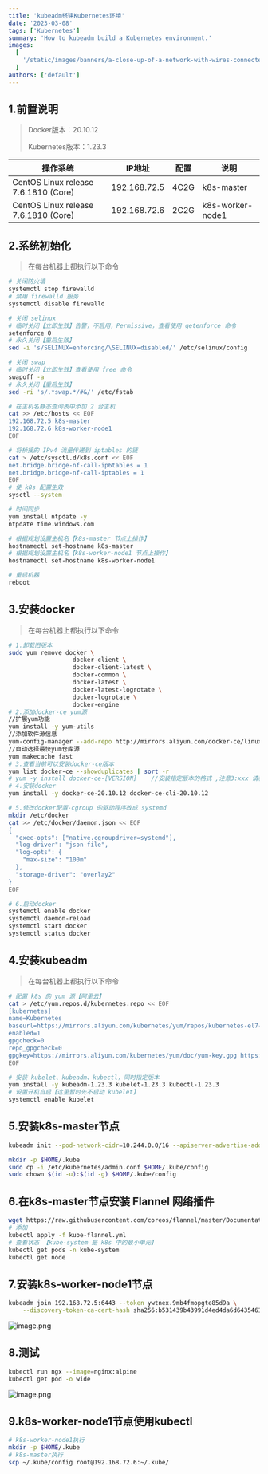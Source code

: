 ```yaml
---
title: 'kubeadm搭建Kubernetes环境'
date: '2023-03-08'
tags: ['Kubernetes']
summary: 'How to kubeadm build a Kubernetes environment.'
images:
  [
    '/static/images/banners/a-close-up-of-a-network-with-wires-connected-to-it__albertstoynov__dyUp7WPu5q4.jpeg',
  ]
authors: ['default']
---
```


## 1.前置说明
> Docker版本：20.10.12
>
> Kubernetes版本：1.23.3

| 操作系统 | IP地址 | 配置 | 说明 |
| --- | --- | --- | --- |
| CentOS Linux release 7.6.1810 (Core) | 192.168.72.5 | 4C2G | k8s-master |
| CentOS Linux release 7.6.1810 (Core) | 192.168.72.6 | 2C2G | k8s-worker-node1 |

## 2.系统初始化
> 在每台机器上都执行以下命令

```bash
# 关闭防火墙
systemctl stop firewalld
# 禁用 firewalld 服务
systemctl disable firewalld

# 关闭 selinux
# 临时关闭【立即生效】告警，不启用，Permissive，查看使用 getenforce 命令
setenforce 0  
# 永久关闭【重启生效】
sed -i 's/SELINUX=enforcing/\SELINUX=disabled/' /etc/selinux/config  

# 关闭 swap
# 临时关闭【立即生效】查看使用 free 命令
swapoff -a 
# 永久关闭【重启生效】
sed -ri 's/.*swap.*/#&/' /etc/fstab

# 在主机名静态查询表中添加 2 台主机
cat >> /etc/hosts << EOF
192.168.72.5 k8s-master
192.168.72.6 k8s-worker-node1
EOF

# 将桥接的 IPv4 流量传递到 iptables 的链
cat > /etc/sysctl.d/k8s.conf << EOF
net.bridge.bridge-nf-call-ip6tables = 1
net.bridge.bridge-nf-call-iptables = 1
EOF
# 使 k8s 配置生效
sysctl --system  

# 时间同步
yum install ntpdate -y
ntpdate time.windows.com

# 根据规划设置主机名【k8s-master 节点上操作】
hostnamectl set-hostname k8s-master
# 根据规划设置主机名【k8s-worker-node1 节点上操作】
hostnamectl set-hostname k8s-worker-node1

# 重启机器
reboot
```
## 3.安装docker
> 在每台机器上都执行以下命令

```bash
# 1.卸载旧版本
sudo yum remove docker \
                  docker-client \
                  docker-client-latest \
                  docker-common \
                  docker-latest \
                  docker-latest-logrotate \
                  docker-logrotate \
                  docker-engine
# 2.添加docker-ce yum源
//扩展yum功能
yum install -y yum-utils
//添加软件源信息
yum-config-manager --add-repo http://mirrors.aliyun.com/docker-ce/linux/centos/docker-ce.repo
//自动选择最快yum仓库源
yum makecache fast
# 3.查看当前可以安装docker-ce版本
yum list docker-ce --showduplicates | sort -r
# yum -y install docker-ce-[VERSION]    //安装指定版本的格式 ,注意3:xxx 请移除3:
# 4.安装docker
yum install -y docker-ce-20.10.12 docker-ce-cli-20.10.12
```
```bash
# 5.修改docker配置-cgroup 的驱动程序改成 systemd
mkdir /etc/docker
cat >> /etc/docker/daemon.json << EOF
{
  "exec-opts": ["native.cgroupdriver=systemd"],
  "log-driver": "json-file",
  "log-opts": {
    "max-size": "100m"
  },
  "storage-driver": "overlay2"
}
EOF
```
```bash
# 6.启动docker
systemctl enable docker
systemctl daemon-reload
systemctl start docker
systemctl status docker
```
## 4.安装kubeadm
> 在每台机器上都执行以下命令

```bash
# 配置 k8s 的 yum 源【阿里云】
cat > /etc/yum.repos.d/kubernetes.repo << EOF
[kubernetes]
name=Kubernetes
baseurl=https://mirrors.aliyun.com/kubernetes/yum/repos/kubernetes-el7-x86_64
enabled=1
gpgcheck=0
repo_gpgcheck=0
gpgkey=https://mirrors.aliyun.com/kubernetes/yum/doc/yum-key.gpg https://mirrors.aliyun.com/kubernetes/yum/doc/rpm-package-key.gpg
EOF

# 安装 kubelet、kubeadm、kubectl，同时指定版本
yum install -y kubeadm-1.23.3 kubelet-1.23.3 kubectl-1.23.3
# 设置开机自启【这里暂时先不启动 kubelet】
systemctl enable kubelet
```
## 5.安装k8s-master节点
```bash
kubeadm init --pod-network-cidr=10.244.0.0/16 --apiserver-advertise-address=192.168.72.5 --kubernetes-version v1.23.3 --service-cidr=10.96.0.0/12 --image-repository registry.aliyuncs.com/google_containers

mkdir -p $HOME/.kube
sudo cp -i /etc/kubernetes/admin.conf $HOME/.kube/config
sudo chown $(id -u):$(id -g) $HOME/.kube/config
```
## 6.在k8s-master节点安装 Flannel 网络插件
```bash
wget https://raw.githubusercontent.com/coreos/flannel/master/Documentation/kube-flannel.yml
# 添加
kubectl apply -f kube-flannel.yml
# 查看状态 【kube-system 是 k8s 中的最小单元】
kubectl get pods -n kube-system
kubectl get node
```
## 7.安装k8s-worker-node1节点
```bash
kubeadm join 192.168.72.5:6443 --token ywtnex.9mb4fmopgte85d9a \
	--discovery-token-ca-cert-hash sha256:b531439b43991d4ed4da6d64354615936e21c4b3986e54d2305995537558619c
```
![image.png](../../assets/images/1678181516641-ca4fcf07-7f26-4d4e-8d69-b4b096cee756.png)
## 8.测试
```bash
kubectl run ngx --image=nginx:alpine
kubectl get pod -o wide
```
![image.png](../../assets/images/1678182280283-4274a510-3613-4df5-ae70-4ce9c0cc0c60.png)
## 9.k8s-worker-node1节点使用kubectl
```bash
# k8s-worker-node1执行
mkdir -p $HOME/.kube
# k8s-master执行
scp ~/.kube/config root@192.168.72.6:~/.kube/
```
